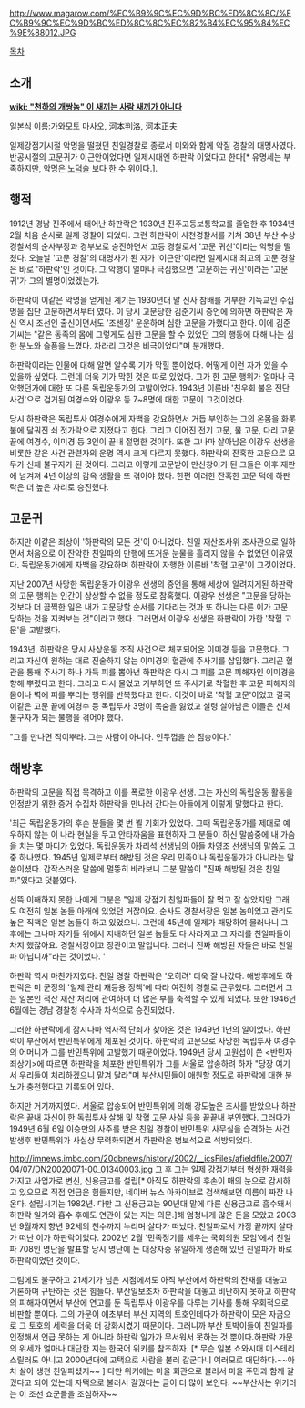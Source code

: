 http://www.magarow.com/%EC%B9%9C%EC%9D%BC%ED%8C%8C/%EC%B9%9C%EC%9D%BC%ED%8C%8C%EC%82%B4%EC%95%84%EC%9E%88012.JPG

[[목차]]

== 소개 == 
'''[[wiki: "천하의 개쌍놈" 이 새끼는 사람 새끼가 아니다]]'''

일본식 이름:가와모토 마사오, 河本判洛, 河本正夫

일제강점기시절 악명을 떨쳤던 친일경찰로 종로서 미와와 함께 악질 경찰의 대명사였다. 
반공시절의 고문귀가 이근안이었다면 일제시대엔 하판락 이었다고 한다[* 유명세는 부족하지만, 악명은 [[노덕술]] 보다 한 수 위이다.].

== 행적 ==

1912년 경남 진주에서 태어난 하판락은 1930년 진주고등보통학교를 졸업한 후 1934년 2월 처음 순사로 일제 경찰이 되었다. 그런 하판락이 사천경찰서를 거쳐 38년 부산 수상경찰서의 순사부장과 경부보로 승진하면서 고등 경찰로서 '고문 귀신'이라는 악명을 떨쳤다. 오늘날 '고문 경찰'의 대명사가 된 자가 '이근안'이라면 일제시대 최고의 고문 경찰은 바로 '하판락'인 것이다. 그 악행이 얼마나 극심했으면 '고문하는 귀신'이라는 '고문귀'가 그의 별명이었겠는가. 

하판락이 이같은 악명을 얻게된 계기는 1930년대 말 신사 참배를 거부한 기독교인 수십명을 집단 고문하면서부터 였다. 이 당시 고문당한 김준기씨 증언에 의하면 하판락은 자신 역시 조선인 출신이면서도 '조센징' 운운하며 심한 고문을 가했다고 한다. 이에 김준기씨는 "같은 동족의 몸에 그렇게도 심한 고문을 할 수 있었던 그의 행동에 대해 나는 심한 분노와 슬픔을 느꼈다. 차라리 그것은 비극이었다"며 분개했다. 

하판락이라는 인물에 대해 알면 알수록 기가 막힐 뿐이었다. 어떻게 이런 자가 있을 수 있을까 싶었다. 그런데 더욱 기가 막힌 것은 따로 있었다. 그가 한 고문 행위가 얼마나 극악했던가에 대한 또 다른 독립운동가의 고발이었다. 1943년 이른바 '친우회 불온 전단사건'으로 검거된 여경수와 이광우 등 7~8명에 대한 고문이 그것이었다.

당시 하판락은 독립투사 여경수에게 자백을 강요하면서 거듭 부인하는 그의 온몸을 화롯불에 달궈진 쇠 젓가락으로 지졌다고 한다. 그리고 이어진 전기 고문, 물 고문, 다리 고문 끝에 여경수, 이미경 등 3인이 끝내 절명한 것이다. 또한 그나마 살아남은 이광우 선생을 비롯한 같은 사건 관련자의 운명 역시 크게 다르지 못했다. 하판락의 잔혹한 고문으로 모두가 신체 불구자가 된 것이다. 그리고 이렇게 고문받아 만신창이가 된 그들은 이후 재판에 넘겨져 4년 이상의 감옥 생활을 또 겪어야 했다. 한편 이러한 잔혹한 고문 덕에 하판락은 더 높은 자리로 승진했다.

== 고문귀 ==

하지만 이같은 죄상이 '하판락의 모든 것'이 아니었다. 친일 재산조사위 조사관으로 일하면서 처음으로 이 잔악한 친일파의 만행에 뜨거운 눈물을 흘리지 않을 수 없었던 이유였다. 독립운동가에게 자백을 강요하며 하판락이 자행한 이른바 '착혈 고문'이 그것이었다. 

지난 2007년 사망한 독립운동가 이광우 선생의 증언을 통해 세상에 알려지게된 하판락의 고문 행위는 인간이 상상할 수 없을 정도로 참혹했다. 이광우 선생은 "고문을 당하는 것보다 더 끔찍한 일은 내가 고문당할 순서를 기다리는 것과 또 하나는 다른 이가 고문 당하는 것을 지켜보는 것"이라고 했다. 그러면서 이광우 선생은 하판락이 가한 '착혈 고문'을 고발했다. 

1943년, 하판락은 당시 사상운동 조직 사건으로 체포되어온 이미경 등을 고문했다. 그리고 자신이 원하는 대로 진술하지 않는 이미경의 혈관에 주사기를 삽입했다. 그리곤 혈관을 통해 주사기 하나 가득 피를 뽑아낸 하판락은 다시 그 피를 고문 피해자인 이미경을 향해 뿌렸다고 한다. 그리고 다시 물었고 거부하면 또 주사기로 착혈한 후 고문 피해자의 몸이나 벽에 피를 뿌리는 행위를 반복했다고 한다. 이것이 바로 '착혈 고문'이었고 결국 이같은 고문 끝에 여경수 등 독립투사 3명이 목숨을 잃었고 설령 살아남은 이들은 신체 불구자가 되는 불행을 겪어야 했다.

"그를 만나면 직이뿌라. 그는 사람이 아니다. 인두껍을 쓴 짐승이다."

== 해방후 ==
하판락의 고문을 직접 목격하고 이를 폭로한 이광우 선생. 그는 자신의 독립운동 활동을 인정받기 위한 증거 수집차 하판락을 만나러 간다는 아들에게 이렇게 말했다고 한다. 

'최근 독립운동가의 후손 분들을 몇 번 뵐 기회가 있었다. 그때 독립운동가를 제대로 예우하지 않는 이 나라 현실을 두고 안타까움을 표현하자 그 분들이 하신 말씀중에 내 가슴을 치는 몇 마디가 있었다. 독립운동가 차리석 선생님의 아들 차영조 선생님의 말씀도 그중 하나였다. 1945년 일제로부터 해방된 것은 우리 민족이나 독립운동가가 아니라는 말씀이셨다. 갑작스러운 말씀에 멀뚱히 바라보니 그분 말씀이 "진짜 해방된 것은 친일파"였다고 덧붙였다.

선뜩 이해하지 못한 나에게 그분은 "일제 강점기 친일파들이 잘 먹고 잘 살았지만 그래도 여전히 일본 놈들 아래에 있었던 거잖아요. 순사도 경찰서장은 일본 놈이었고 관리도 높은 직책은 일본 놈들이 하고 있었으니. 그런데 45년에 일제가 패망하여 물러나니 그 후에는 그나마 자기들 위에서 지배하던 일본 놈들도 다 사라지고 그 자리를 친일파들이 차지 했잖아요. 경찰서장이고 장관이고 말입니다. 그러니 진짜 해방된 자들은 바로 친일파 아닙니까"라는 것이었다. '

하판락 역시 마찬가지였다. 친일 경찰 하판락은 '오히려' 더욱 잘 나갔다. 해방후에도 하판락은 미 군정의 '일제 관리 재등용 정책'에 따라 여전히 경찰로 근무했다. 그러면서 그는 일본인 적산 재산 처리에 관여하며 더 많은 부를 축적할 수 있게 되었다. 또한 1946년 6월에는 경남 경찰청 수사과 차석으로 승진되었다. 

그러한 하판락에게 잠시나마 역사적 단죄가 찾아온 것은 1949년 1년의 일이었다. 하판락이 부산에서 반민특위에게 체포된 것이다. 하판락의 고문으로 사망한 독립투사 여경수의 어머니가 그를 반민특위에 고발했기 때문이었다. 1949년 당시 고원섭이 쓴 <반민자 죄상기>에 따르면 하판락을 체포한 반민특위가 그를 서울로 압송하려 하자 "당장 여기서 우리들이 처리하겠으니 맡겨 달라"며 부산시민들이 애원할 정도로 하판락에 대한 분노가 충천했다고 기록되어 있다. 

하지만 거기까지였다. 서울로 압송되어 반민특위에 의해 강도높은 조사를 받았으나 하판락은 끝내 자신이 한 독립투사 살해 및 착혈 고문 사실 등을 끝끝내 부인했다. 그러다가 1949년 6월 6일 이승만의 사주를 받은 친일 경찰이 반민특위 사무실을 습격하는 사건 발생후 반민특위가 사실상 무력화되면서 하판락은 병보석으로 석방되었다. 

http://imnews.imbc.com/20dbnews/history/2002/__icsFiles/afieldfile/2007/04/07/DN20020071-00_01340003.jpg
그 후 그는 일제 강점기부터 형성한 재력을 가지고 사업가로 변신, 신용금고를 설립[* 아직도 하판락의 후손이 매의 눈으로 감시하고 있으므로 직접 언급은 힘들지만, 네이버 뉴스 아카이브로 검색해보면 이름이 짜잔 나온다. 설립시기는 1982년. 다만 그 신용금고는 90년대 말에 다른 신용금고로 흡수돼서 하판락 일가와 흡수 후에도 연관이 있는 지는 의문.]해 엄청나게 많은 돈을 모았고 2003년 9월까지 향년 92세의 천수까지 누리며 살다가 떠났다. 친일파로서 가장 끝까지 살다가 떠난 이가 하판락이었다. 2002년 2월 '민족정기를 세우는 국회의원 모임'에서 친일파 708인 명단을 발표할 당시 명단에 든 대상자중 유일하게 생존해 있던 친일파가 바로 하판락이었던 것이다.

그럼에도 불구하고 21세기가 넘은 시점에서도 아직 부산에서 하판락의 잔재를 대놓고 거론하며 규탄하는 것은  힘들다. 부산일보조차 하판락을 대놓고 비난하지 못하고 하판락의 피해자이면서 부산에 연고를 둔 독립투사 이광우를 다루는 기사를 통해 우회적으로 비판할 뿐이다. 그의 가문이 애초부터 부산 지역의 토호인데다가 하판락이 모은 자금으로 그 토호의 세력을 더욱 더 강화시켰기 때문이다. 그러니까 부산 토박이들이 친일파를 인정해서 언급 못하는 게 아니라 하판락 일가가 무서워서 못하는 것 뿐이다.하판락 가문의 위세가 얼마나 대단한 지는 한국어 위키를 참조하자. [* 무슨 일본 쇼와시대 미스테리 스릴러도 아니고 2000년대에 고택으로 사람을 불러 갈군다니 여러모로 대단하다.~~아차 살아 생천 친일파셨지~~ ] 다만 위키에는 마을 회관으로 불러서 마을 주민과 함께 갈궜다고 되어 있는데 자택으로 불러서 갈궜다는 글이 더 많이 보인다. ~~부산사는 위키러는 이 조선 쇼군들을 조심하자~~
